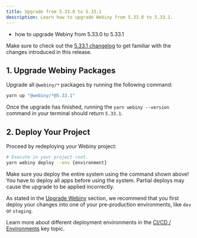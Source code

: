 ```yaml
---
title: Upgrade from 5.33.0 to 5.33.1
description: Learn how to upgrade Webiny from 5.33.0 to 5.33.1.
---
```



<Alert type="success" title="What you’ll learn">

- how to upgrade Webiny from 5.33.0 to 5.33.1

</Alert>

<Alert type="info">

Make sure to check out the [5.33.1 changelog](./changelog) to get familiar with the changes introduced in this release.

</Alert>

## 1. Upgrade Webiny Packages

Upgrade all `@webiny/*` packages by running the following command:

```bash
yarn up "@webiny/*@5.33.1"
```

Once the upgrade has finished, running the `yarn webiny --version` command in your terminal should return `5.33.1`.

## 2. Deploy Your Project

Proceed by redeploying your Webiny project:

```bash
# Execute in your project root.
yarn webiny deploy --env {environment}
```

<Alert type="warning">

Make sure you deploy the entire system using the command shown above! You have to deploy all apps before using the system. Partial deploys may cause the upgrade to be applied incorrectly.

</Alert>

<Alert type="warning">

As stated in the [Upgrade Webiny](../upgrade-webiny#pre-production-environments-first) section, we recommend that you first deploy your changes into one of your pre-production environments, like `dev` or `staging`.

</Alert>

<Alert type="info">

Learn more about different deployment environments in the [CI/CD / Environments](/docs/{version}/core-development-concepts/ci-cd/environments) key topic.

</Alert>
